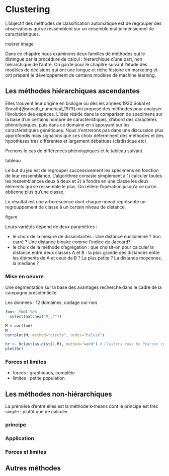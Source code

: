# Clustering {#clus}

L'objectif des méthodes de classification automatique est de regrouper des observations qui se ressemblent sur un ensemble multidimensionnel de caractéristiques.

insérer image

Dans ce chapitre nous examinons deux familles de méthodes qui le distingue par la procédure de calcul : hierarchique d'une part, non hiérarchique de l'autre. On garde pour le chapître suivant l'étude des modèles de décisions qui ont une longue et riche histoire en marketing et ont préparé le développement de certains modèles de machine learning.

## Les méthodes hiérarchiques ascendantes

Elles trouvent leur origine en biologie où dès les années 1930 Sokal et Sneath[@sneath_numerical_1973] ont proposé des méthodes pour analyser l'évolution des espèces. L'idée réside dans la comparison de specimens sur la base d'un certains nombre de caractéristiques, d'abord des caractères phénotypiques, puis dans ce domaine en s'appuyant sur les caractéristiques génétiques. Nous n'entrerons pas dans une discussion plus approfondis mais signalons que ces choix déterminent des méthodes et des hypothèses très différentes et largement débattues (cladistique etc)

Prenons le cas de différences phénotypiques et le tableau suivant.

tableau

Le but du jeu est de regrouper successivement les spécimens en fonction de leur ressemblance. L'algorithme consiste simplement à 1) calculer toutes les ressemblances deux à deux et 2) à fondre en une classe les deux éléments qui se ressemble le plus. On réitère l'opération jusqu'à ce qu'on obtienne plus qu'une classe.

Le résultat est une arborescence dont chaque noeud représente un regrouppement de classe à un certain niveau de distance.


figure

Leurs variétés dépend de deux paramètres :

 * le choix de la mesure de dissimilarités : Une distance euclidienne ? Son carré ? Une distance binaire comme l'indice de Jaccard?
 * le choix de la méthode d'agrégation : que choisit-on pour calculer la distance entre deux classes A et B : la plus grande des distances entre les éléments de A et ceux de B ? La plus petite ? La distance moyennes, la médiane ? 
 
 
### Mise en oeuvre 

Une segmentation sur la base des avantages recherché dans le cadre de la campagne présidentielle. 

Les données : 12 domaines, codage oui-non



```r

foo<- foo1 %>% 
  select(matches("V_.*"))

M = cor(foo)
M
corrplot(M, method="circle", order="hclust") 

hr <- hclust(as.dist(1-M), method="ward") # Clusters rows by Pearson correlation as distance method.
plot(hr)
```



### Forces et limites

 * forces : graphiques, complète
 * limites : petite population
 
 

## Les méthodes non-hiérarchiques

La première d'entre elles est la méthode k-means dont le principe est très simple : plutôt que de calculer 


### principe
### Application
### Forces et limites

## Autres méthodes

